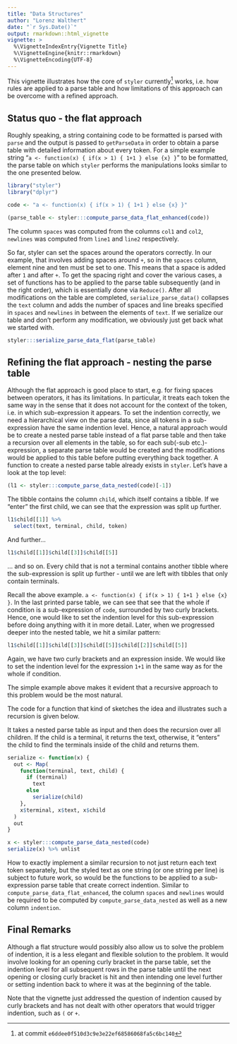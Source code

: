 ```yaml
---
title: "Data Structures"
author: "Lorenz Walthert"
date: "`r Sys.Date()`"
output: rmarkdown::html_vignette
vignette: >
  %\VignetteIndexEntry{Vignette Title}
  %\VignetteEngine{knitr::rmarkdown}
  %\VignetteEncoding{UTF-8}
---
```


This vignette illustrates how the core of `styler` currently^[at commit `e6ddee0f510d3c9e3e22ef68586068fa5c6bc140`] works, i.e. how
rules are applied to a parse table and how limitations of this approach can be 
overcome with a refined approach.

## Status quo - the flat approach

Roughly speaking, a string containing code to be formatted is parsed with `parse`
and the output is passed to `getParseData` in order to obtain a parse
table with detailed information about every token. For a simple example string
"`a <- function(x) { if(x > 1) { 1+1 } else {x} }`" to be formatted, the parse 
table on which `styler` performs the manipulations looks similar to the one 
presented below.

```r
library("styler")
library("dplyr")

code <- "a <- function(x) { if(x > 1) { 1+1 } else {x} }"

(parse_table <- styler:::compute_parse_data_flat_enhanced(code))
```
The column `spaces` was computed from the columns `col1` and `col2`, `newlines`
was computed from `line1` and `line2` respectively.

So far, styler can set the spaces around the operators correctly. In our example, 
that involves adding spaces around `+`, so in the `spaces` column, element nine
and ten must be set to one. This means that a space is added after `1` and after `+`. 
To get the spacing right and cover the various cases, a set of functions has to 
be applied to the parse table subsequently (and in the right order), 
which is essentially done via `Reduce()`. 
After all modifications on the table are completed, `serialize_parse_data()`
collapses the `text` column and adds the number of spaces and 
line breaks specified in `spaces` and `newlines` in between the elements of
`text`. If we serialize our table and don't perform any modification, we 
obviously just get back what we started with.
```r
styler:::serialize_parse_data_flat(parse_table)
```

## Refining the flat approach - nesting the parse table

Although the flat approach is good place to start, e.g. for fixing spaces
between operators, it has its limitations. In particular, it treats each token 
the same way in the sense that it does not account for the context of the token, 
i.e. in which sub-expression it appears.
To set the indention correctly, we need a hierarchical view on the parse data, 
since all tokens in a sub-expression have the same indention level. Hence, 
a natural approach would be to create a nested parse table instead of a flat
parse table and then take a recursion over all elements in the table, so for 
each sub(-sub etc.)-expression, a separate parse table would be created and the 
modifications would be applied to this table before putting everything back 
together. A function to create a nested parse table already exists in `styler`.
Let's have a look at the top level:

```r
(l1 <- styler:::compute_parse_data_nested(code)[-1])

```

The tibble contains the column `child`, which itself contains a tibble. 
If we "enter"  the first child, we can see that the expression was split up 
further.

```r
l1$child[[1]] %>%
  select(text, terminal, child, token)
```

And further...
```r
l1$child[[1]]$child[[3]]$child[[5]]
```

... and so on. Every child that is not a terminal contains another tibble where 
the sub-expression is split up further - until we are left with tibbles that 
only contain terminals.


Recall the above example. `a <- function(x) { if(x > 1) { 1+1 } else {x} }`.
In the last printed parse table, we can see that see that the whole if condition
is a sub-expression of `code`, surrounded by two curly brackets. Hence, 
one would like to set the indention level for this sub-expression before 
doing anything with it in more detail. Later, when we progressed deeper into 
the nested table, we hit a similar pattern:

```r
l1$child[[1]]$child[[3]]$child[[5]]$child[[2]]$child[[5]]
```
Again, we have two curly brackets and an expression inside. We would like to 
set the indention level for the expression `1+1` in the same way as for the 
whole if condition.

The simple example above makes it evident that a recursive approach to this
problem would be the most natural.

The code for a function that kind of sketches the idea and illustrates such a 
recursion is given below.

It takes a nested parse table as input and then does the recursion over all 
children. If the child is a terminal, it returns the text, otherwise,
it "enters" the child to find the terminals inside of the child and returns them.

```r
serialize <- function(x) {
  out <- Map(
    function(terminal, text, child) {
      if (terminal)
        text
      else
        serialize(child)
    },
    x$terminal, x$text, x$child
  )
  out
}

x <- styler:::compute_parse_data_nested(code)
serialize(x) %>% unlist
```

How to exactly implement a similar recursion to not just return each text 
token separately, but 
the styled text as one string (or one string per line) is subject to future work, so would be the functions to be
applied to a sub-expression parse table that create correct indention. 
Similar to `compute_parse_data_flat_enhanced`, the column `spaces` and `newlines`
would be required to be computed by `compute_parse_data_nested` as well as a
new column `indention`. 


## Final Remarks

Although a flat structure would possibly also allow us to solve the problem of
indention, it is
a less elegant and flexible solution to the problem. It would involve looking 
for an opening curly bracket in the parse table, set the indention level for all
subsequent rows in the parse table until the next opening or closing curly 
bracket is hit and then intending one level further or setting indention back to 
where it was at the beginning of the table.

Note that the vignette just addressed the question of indention caused by
curly brackets and has not dealt with other operators that would trigger 
indention, such as `(` or `+`. 
